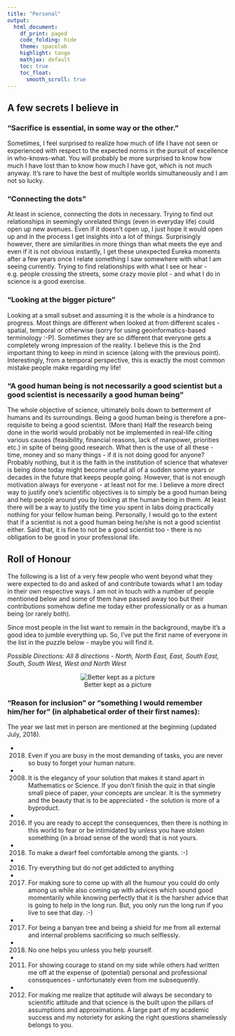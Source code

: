 ```yaml
---
title: "Personal"
output:
  html_document:
    df_print: paged
    code_folding: hide
    theme: spacelab
    highlight: tango
    mathjax: default
    toc: true
    toc_float:
      smooth_scroll: true
---
```


## A few secrets I believe in

### "Sacrifice is essential, in some way or the other."
  
  Sometimes, I feel surprised to realize how much of life I have not seen or experienced with respect to the expected norms in the pursuit of excellence in who-knows-what. You will probably be more surprised to know how much I have lost than to know how much I have got, which is not much anyway. It's rare to have the best of multiple worlds simultaneously and I am not so lucky.
  
### "Connecting the dots"

  At least in science, connecting the dots in necessary. Trying to find out relationships in seemingly unrelated things (even in everyday life) could open up new avenues. Even if it doesn't open up, I just hope it would open up and in the process I get insights into a lot of things. Surprisingly however, there are similarities in more things than what meets the eye and even if it is not obvious instantly, I get these unexpected Eureka moments after a few years once I relate something I saw somewhere with what I am seeing currently. Trying to find relationships with what I see or hear - e.g. people crossing the streets, some crazy movie plot - and what I do in science is a good exercise.
  
### "Looking at the bigger picture"

  Looking at a small subset and assuming it is the whole is a hindrance to progress. Most things are different when looked at from different scales - spatial, temporal or otherwise (sorry for using geoinformatics-based terminology :-P). Sometimes they are so different that everyone gets a completely wrong impression of the reality. I believe this is the 2nd important thing to keep in mind in science (along with the previous point). Interestingly, from a temporal perspective, this is exactly the most common mistake people make regarding my life!

### "A good human being is not necessarily a good scientist but a good scientist is necessarily a good human being"

The whole objective of science, ultimately boils down to betterment of humans and its surroundings. Being a good human being is therefore a pre-requisite to being a good scientist. (More than) Half the research being done in the world would probably not be implemented in real-life citing various causes (feasibility, financial reasons, lack of manpower, priorities etc.) in spite of being good research. What then is the use of all these - time, money and so many things - if it is not doing good for anyone? Probably nothing, but it is the faith in the institution of science that whatever is being done today might become useful all of a sudden some years or decades in the future that keeps people going. However, that is not enough motivation always for everyone - at least not for me. I believe a more direct way to justify one's scientific objectives is to simply be a good human being and help people around you by looking at the human being in them. At least there will be a way to justify the time you spent in labs doing practically nothing for your fellow human being. Personally, I would go to the extent that if a scientist is not a good human being he/she is not a good scientist either. Said that, it is fine to not be a good scientist too - there is no obligation to be good in your professional life.

## Roll of Honour

The following is a list of a very few people who went beyond what they were expected to do and asked of and contribute towards what I am today in their own respective ways. I am not in touch with a number of people mentioned below and some of them have passed away too but their contributions somehow define me today either professionally or as a human being (or rarely both).

Since most people in the list want to remain in the background, maybe it's a good idea to jumble everything up. So, I've put the first name of everyone in the list in the puzzle below - maybe you will find it.

*Possible Directions: All 8 directions - North, North East, East, South East, South, South West, West and North West*

<center>
![Better kept as a picture](honour.jpg)
</center>

### "Reason for inclusion" or "something I would remember him/her for" (in alphabetical order of their first names):

The year we last met in person are mentioned at the beginning (updated July, 2018).

* (2018) Even if you are busy in the most demanding of tasks, you are never so busy to forget your human nature.
* (2008) It is the elegancy of your solution that makes it stand apart in Mathematics or Science. If you don't finish the quiz in that single small piece of paper, your concepts are unclear. It is the symmetry and the beauty that is to be appreciated - the solution is more of a byproduct.
* (2016) If you are ready to accept the consequences, then there is nothing in this world to fear or be intimidated by unless you have stolen something (in a broad sense of the word) that is not yours.
* (2018) To make a dwarf feel comfortable among the giants. :-)
* (2016) Try everything but do not get addicted to anything
* (2017) For making sure to come up with all the humour you could do only among us while also coming up with advices which sound good momentarily while knowing perfectly that it is the harsher advice that is going to help in the long run. But, you only run the long run if you live to see that day. :-)
* (2017) For being a banyan tree and being a shield for me from all external and internal problems sacrificing so much selflessly.
* (2018) No one helps you unless you help yourself.
* (2011) For showing courage to stand on my side while others had written me off at the expense of (potential) personal and professional consequences - unfortunately even from me subsequently.
* (2012) For making me realize that aptitude will always be secondary to scientific attitude and that science is the built upon the pillars of assumptions and approximations. A large part of my academic success and my notoriety for asking the right questions shamelessly belongs to you.